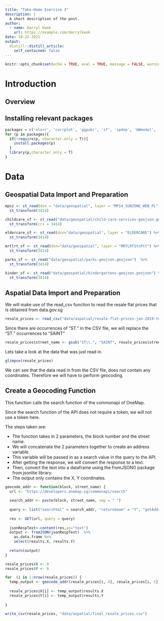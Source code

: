 ```yaml
---
title: "Take-Home Exercise 3"
description: |
  A short description of the post.
author:
  - name: Darryl Kwok
    url: https://example.com/darrylkwok
date: 10-22-2021
output:
  distill::distill_article:
    self_contained: false
---
```



```r
knitr::opts_chunk$set(echo = TRUE, eval = TRUE, message = FALSE, warning = FALSE, error = FALSE, fig.retina = 3, R.options = list(width = 60))
```


# Introduction

## Overview

## Installing relevant packages

```r
packages = c('olsrr', 'corrplot', 'ggpubr', 'sf', 'spdep', 'GWmodel', 'tmap', 'tidyverse', 'httr', 'jsonlite')
for (p in packages){
  if(!require(p, character.only = T)){
    install.packages(p)
  }
  library(p,character.only = T)
}
```

# Data 

## Geospatial Data Import and Preparation

```r
mpsz <- st_read(dsn = "data/geospatial", layer = "MP14_SUBZONE_WEB_PL") %>%
  st_transform(3414)
```
```r
childcare_sf <- st_read("data/geospatial/child-care-services-geojson.geojson") %>%
  st_transform(crs = 3414)
```

```r
eldercare_sf <- st_read(dsn="data/geospatial", layer = "ELDERCARE") %>% 
  st_transform(3414)
```

```r
mrtlrt_sf <- st_read(dsn="data/geospatial", layer = "MRTLRTStnPtt") %>% 
  st_transform(3414)
```

```r
parks_sf <- st_read("data/geospatial/parks-geojson.geojson")  %>% 
  st_transform(3414)
```

```r
kinder_sf <- st_read("data/geospatial/kindergartens-geojson.geojson") %>% 
  st_transform(3414)
```


## Aspatial Data Import and Preparation

We will make use of the read_csv function to read the resale flat prices that is obtained from data.gov.sg

```r
resale_prices <- read_csv("data/aspatial/resale-flat-prices-jan-2019-to-sept-2020.csv")
```

Since there are occurrences of "ST." in the CSV file, we will replace the "ST." occurrences to "SAINT"

```r
resale_prices$street_name <- gsub("ST\\.", "SAINT", resale_prices$street_name)
```

Lets take a look at the data that was just read in.

```r
glimpse(resale_prices)
```

We can see that the data read in from the CSV file, does not contain any coordinates. Therefore we will have to perform geocoding.

## Create a Geocoding Function

This function calls the search function of the commonapi of OneMap. 

Since the search function of the API does not require a token, we will not use a token here. 

The steps taken are:

  - The function takes in 2 parameters, the block number and the street name.
  - We will concatenate the 2 parameters together to create an address variable.
  - This variable will be passed in as a search value in the query to the API.
  - After getting the response, we will convert the response to a text.
  - Then, convert the text into a dataframe using the fromJSON() package from jsonlite library.
  - The output only contains the X, Y coordinates.
  
```r
geocode_addr <- function(block, street_name) {
  url <- "https://developers.onemap.sg/commonapi/search"
  
  search_addr <- paste(block, street_name, sep = " ")
  
  query <- list("searchVal" = search_addr, "returnGeom" = "Y", "getAddrDetails" = "N", "pageNum" = "1")
  
  res <- GET(url, query = query)
  
  jsonRespText<-content(res,as="text") 
  output <- fromJSON(jsonRespText)  %>% 
    as.data.frame %>%
    select(results.X, results.Y)
  
  return(output)
}

```

```r

resale_prices$X <- 0
resale_prices$Y <- 0

for  (i in 1:nrow(resale_prices)) {
  temp_output <- geocode_addr(resale_prices[i, 4], resale_prices[i, 5])
  
  resale_prices$X[i] <- temp_output$results.X
  resale_prices$Y[i] <- temp_output$results.Y
  
}
```

```r
write_csv(resale_prices, "data/aspatial/final_resale_prices.csv")
```


